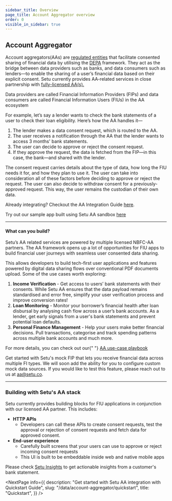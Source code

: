 ```yaml
---
sidebar_title: Overview
page_title: Account Aggregator overview
order: 0
visible_in_sidebar: true
---
```


## Account Aggregator

Account aggregators(AAs) are <a href="https://www.rbi.org.in/Scripts/bs_viewcontent.aspx?Id=3142" target="_blank">regulated entities</a> that facilitate consented sharing of financial data by utilising the <a href="http://www.niti.gov.in/node/1299" target="_blank">DEPA</a> framework. They act as the bridge between data providers such as banks, and data consumers such as lenders—to enable the sharing of a user’s financial data based on their explicit consent. Setu currently provides AA-related services in close partnership with <a href="https://sahamati.org.in/account-aggregators-in-india/" target="_blank">fully-licensed AA(s).</a>

<Callout type="highlight">
    Data providers are called Financial Information Providers (FIPs) and data
    consumers are called Financial Information Users (FIUs) in the AA ecosystem
</Callout>

<br />

For example, let’s say a lender wants to check the bank statements of a user to check their loan eligibility. Here’s how the AA handles it—

<MainImage
    src="https://storage.googleapis.com/strapi-assets/latest/AA_webpage_infographic_e88a02182f/AA_webpage_infographic_e88a02182f.png"
    alt="AA web page"
/>

1. The lender makes a data consent request, which is routed to the AA.
2. The user receives a notification through the AA that the lender wants to access 3 months' bank statements.
3. The user can decide to approve or reject the consent request.
4. If they approve the request, the data is fetched from the FIP—in this case, the bank—and shared with the lender.

The consent request carries details about the type of data, how long the FIU needs it for, and how they plan to use it. The user can take into consideration all of these factors before deciding to approve or reject the request. The user can also decide to withdraw consent for a previously-approved request. This way, the user remains the custodian of their own data.

Already integrating? Checkout the AA Integration Guide [here](https://docs.setu.co/data/account-aggregator/quickstart).

Try out our sample app built using Setu AA sandbox <a href="https://github.com/SetuHQ/account-aggregator-sample-app" target="_blank">here</a>

<hr class="primary" />

#### What can you build?

Setu’s AA related services are powered by multiple licensed NBFC-AA partners. The AA framework opens up a lot of opportunities for FIU apps to build financial user journeys with seamless user consented data sharing.

This allows developers to build tech-first user applications and features powered by digital data sharing flows over conventional PDF documents upload. Some of the use cases worth exploring:

1. **Income Verification** - Get access to users’ bank statements with their consents. While Setu AA ensures that the data payload remains standardised and error free, simplify your user verification process and improve conversion rates!
2. **Loan Monitoring** - Monitor your borrower’s financial health after loan disbursal by analysing cash flow across a user’s bank accounts. As a lender, get early signals from a user's bank statements and prevent potential loan defaults.
3. **Personal Finance Management** - Help your users make better financial decisions. Pull transactions, categorise and track spending patterns across multiple bank accounts and much more.

<Callout type="tip">
    For more details, you can check out our{" "}
    <a href="https://setu.co/AA_playbook.pdf" target="_blank">
        AA use-case playbook
    </a>
</Callout>

<br />

Get started with Setu's mock FIP that lets you receive financial data across multiple FI types. We will soon add the ability for you to configure custom mock data sources. If you would like to test this feature, please reach out to us at aa@setu.co.

<hr class="primary" />

### Building with Setu's AA stack

Setu currently provides building blocks for FIU applications in conjunction with our licensed AA partner. This includes:

-   **HTTP APIs**
    -   Developers can call these APIs to create consent requests, test the approval or rejection of consent requests and fetch data for approved consent.
-   **End-user experience**
    -   Carefully built screens that your users can use to approve or reject incoming consent requests
    -   This UI is built to be embeddable inside web and native mobile apps

Please check <a href="/data/insights" target="_blank">Setu Insights</a> to get actionable insights from a customer's bank statement.

<NextPage
    info={{
        description:
            "Get started with Setu AA integration with Quickstart Guide",
        slug: "/data/account-aggregator/quickstart",
        title: "Quickstart",
    }}
/>
